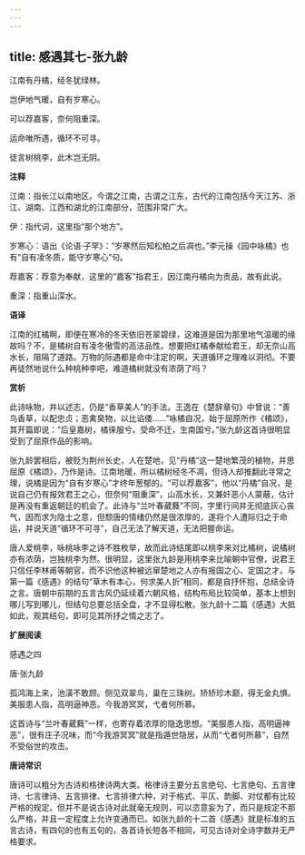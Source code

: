 ```yaml
---
---
---
```

title: 感遇其七-张九龄
---

江南有丹橘，经冬犹绿林。

岂伊地气暖，自有岁寒心。

可以荐嘉客，奈何阻重深。

运命唯所遇，循环不可寻。

徒言树桃李，此木岂无阴。

**注释**

江南：指长江以南地区。今谓之江南，古谓之江东，古代的江南包括今天江苏、浙江、湖南、江西和湖北的江南部分，范围非常广大。

伊：指代词，这里指“那个地方”。

岁寒心：语出《论语·子罕》：“岁寒然后知松柏之后凋也。”李元操《园中咏橘》也有“自有凌冬质，能守岁寒心”句。

荐嘉客：荐意为奉献，这里的“嘉客”指君王，因江南丹橘向为贡品，故有此说。

重深：指重山深水。

**语译**

江南的红橘啊，即便在寒冷的冬天依旧苍翠碧绿，这难道是因为那里地气温暖的缘故吗？不，是橘树自有凌冬傲雪的高洁品性。想要把红橘奉献给君王，却无奈山高水长，阻隔了道路。万物的际遇都是命中注定的啊，天道循环之理难以洞彻。不要再徒然地说什么种桃种李吧，难道橘树就没有浓荫了吗？

**赏析**

此诗咏物，并以述志，仍是“香草美人”的手法。王逸在《楚辞章句》中曾说：“善鸟香草，以配忠贞；恶禽臭物，以比谄倭……”咏橘自况，始于屈原所作《橘颂》，其开篇即说：“后皇嘉树，橘徕服兮。受命不迁，生南国兮。”张九龄这首诗很明显受到了屈原作品的影响。

张九龄罢相后，被贬为荆州长史，人在楚地，见“丹橘”这一楚地繁茂的植物，并思屈原《橘颂》，乃作是诗。江南地暖，所以橘树经冬不凋，但诗人却推翻此寻常之理，说橘是因为“自有岁寒心”才终年葱郁的。“可以荐嘉客”，他以“丹橘”自况，是说自己仍有报效君王之心，但奈何“阻重深”，山高水长，又兼奸恶小人蒙蔽，估计是再没有重返朝廷的机会了。此诗与“兰叶春葳蕤”不同，字里行间并无彻底灰心丧气，因而求为隐士之意，但颓唐的情绪仍然是很浓厚的，遂将个人遭际归之于命运，并说天道“循环不可寻”，自己无法了解天道，无法把握命运。

唐人爱桃李，咏桃咏李之诗不胜枚举，故而此诗结尾即以桃李来对比橘树，说橘树亦有浓荫，岂独桃李为然。很明显，这里张九龄是用桃李来比喻朝中官僚，说君王只信任李林甫等朝官，而不识他这种被远窜楚地之人亦有报国之心、定国之才。与第一篇《感遇》的结句“草木有本心，何求美人折”相同，都是自抒怀抱，总结全诗之言。唐朝中前期的五言古风仍延续着六朝风格，结构布局比较简单，基本上想到哪儿写到哪儿，但结句总要总括全盘，才不显得松散。张九龄十二篇《感遇》大抵如此，观其结句，即可见其所抒之情之志了。

**扩展阅读**

感遇之四

唐·张九龄

孤鸿海上来，池潢不敢顾。侧见双翠鸟，巢在三珠树。矫矫珍木巅，得无金丸惧。美服患人指，高明逼神恶。今我游冥冥，弋者何所慕。

这首诗与“兰叶春葳蕤”一样，也寄存着浓厚的隐逸思想。“美服患人指，高明逼神恶”，很有庄子况味，而“今我游冥冥”就是指遁世隐居，从而“弋者何所慕”，自然不受俗世的攻击。

**唐诗常识**

唐诗可以粗分为古诗和格律诗两大类。格律诗主要分五言绝句、七言绝句、五言律诗、七言律诗、五言排律、七言排律六种，对于格式、平仄、韵脚、对仗都有比较严格的规定。但并不是说古诗对此就毫无规则，可以恣意妄为了，而只是规定不那么严格，并且一定程度上允许变通而已。如张九龄的十二首《感遇》就是标准的五言古诗，有四句的也有五句的，各首诗长短各不相同，可见古诗对全诗字数并无严格要求。